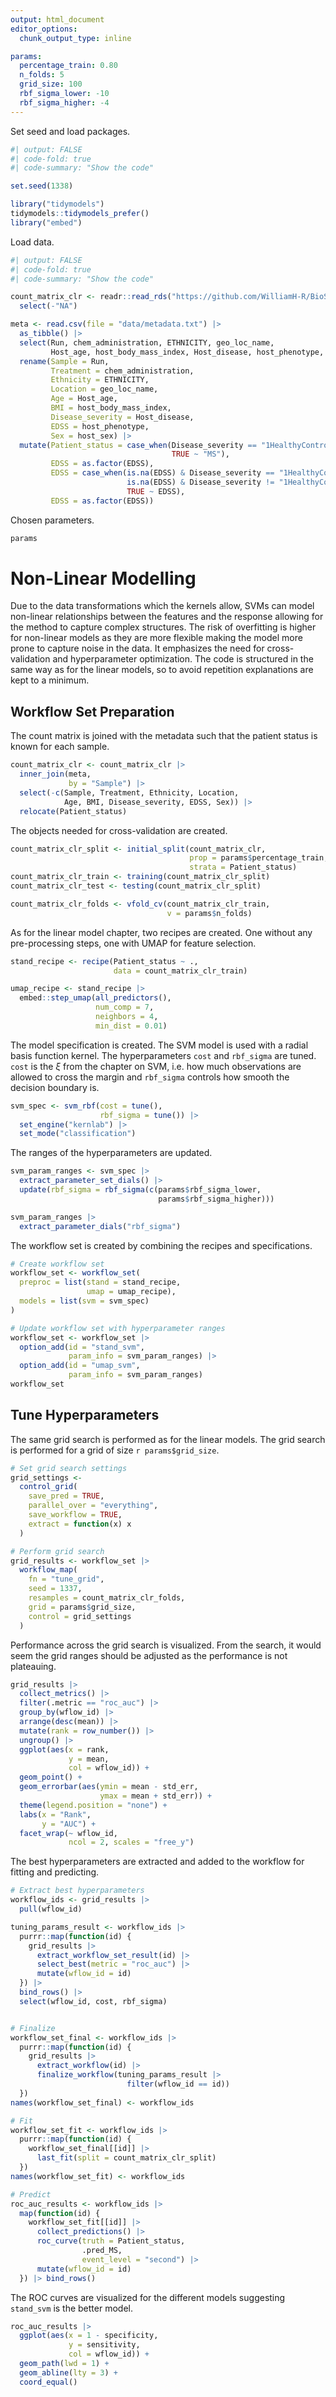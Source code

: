 ```yaml
---
output: html_document
editor_options: 
  chunk_output_type: inline

params:
  percentage_train: 0.80
  n_folds: 5
  grid_size: 100
  rbf_sigma_lower: -10
  rbf_sigma_higher: -4
---
```

Set seed and load packages.
```r
#| output: FALSE
#| code-fold: true
#| code-summary: "Show the code"

set.seed(1338)

library("tidymodels")
tidymodels::tidymodels_prefer()
library("embed")
```

Load data.
```r
#| output: FALSE
#| code-fold: true
#| code-summary: "Show the code"

count_matrix_clr <- readr::read_rds("https://github.com/WilliamH-R/BioStatistics/raw/main/data/count_matrix/count_matrix_clr.rds") |> 
  select(-"NA")

meta <- read.csv(file = "data/metadata.txt") |> 
  as_tibble() |>
  select(Run, chem_administration, ETHNICITY, geo_loc_name,
         Host_age, host_body_mass_index, Host_disease, host_phenotype, host_sex) |> 
  rename(Sample = Run,
         Treatment = chem_administration,
         Ethnicity = ETHNICITY,
         Location = geo_loc_name,
         Age = Host_age,
         BMI = host_body_mass_index,
         Disease_severity = Host_disease,
         EDSS = host_phenotype,
         Sex = host_sex) |>
  mutate(Patient_status = case_when(Disease_severity == "1HealthyControl" ~ "Healthy",
                                    TRUE ~ "MS"),
         EDSS = as.factor(EDSS),
         EDSS = case_when(is.na(EDSS) & Disease_severity == "1HealthyControl" ~ "-1",
                          is.na(EDSS) & Disease_severity != "1HealthyControl" ~ "Unknown",
                          TRUE ~ EDSS),
         EDSS = as.factor(EDSS))
```

Chosen parameters.

```r
params
```

# Non-Linear Modelling

Due to the data transformations which the kernels allow, SVMs can model non-linear relationships between the features and the response allowing for the method to capture complex structures. The risk of overfitting is higher for non-linear models as they are more flexible making the model more prone to capture noise in the data. It emphasizes the need for cross-validation and hyperparameter optimization. The code is structured in the same way as for the linear models, so to avoid repetition explanations are kept to a minimum.

## Workflow Set Preparation

The count matrix is joined with the metadata such that the patient status is known for each sample.

```r
count_matrix_clr <- count_matrix_clr |>
  inner_join(meta,
             by = "Sample") |>
  select(-c(Sample, Treatment, Ethnicity, Location,
            Age, BMI, Disease_severity, EDSS, Sex)) |>
  relocate(Patient_status)
```


The objects needed for cross-validation are created.

```r
count_matrix_clr_split <- initial_split(count_matrix_clr,
                                        prop = params$percentage_train,
                                        strata = Patient_status)
count_matrix_clr_train <- training(count_matrix_clr_split)
count_matrix_clr_test <- testing(count_matrix_clr_split)

count_matrix_clr_folds <- vfold_cv(count_matrix_clr_train,
                                   v = params$n_folds)
```

As for the linear model chapter, two recipes are created. One without any pre-processing steps, one with UMAP for feature selection.

```r
stand_recipe <- recipe(Patient_status ~ .,
                       data = count_matrix_clr_train)

umap_recipe <- stand_recipe |>
  embed::step_umap(all_predictors(),
                   num_comp = 7,
                   neighbors = 4,
                   min_dist = 0.01)
```

The model specification is created. The SVM model is used with a radial basis function kernel. The hyperparameters `cost` and `rbf_sigma` are tuned. `cost` is the $\xi$ from the chapter on SVM, i.e. how much observations are allowed to cross the margin and `rbf_sigma` controls how smooth the decision boundary is.

```r
svm_spec <- svm_rbf(cost = tune(),
                    rbf_sigma = tune()) |>
  set_engine("kernlab") |>
  set_mode("classification")
```

The ranges of the hyperparameters are updated.

```r
svm_param_ranges <- svm_spec |> 
  extract_parameter_set_dials() |>
  update(rbf_sigma = rbf_sigma(c(params$rbf_sigma_lower,
                                 params$rbf_sigma_higher)))

svm_param_ranges |>
  extract_parameter_dials("rbf_sigma")
```

The workflow set is created by combining the recipes and specifications.

```r
# Create workflow set
workflow_set <- workflow_set(
  preproc = list(stand = stand_recipe,
                 umap = umap_recipe),
  models = list(svm = svm_spec)
)

# Update workflow set with hyperparameter ranges
workflow_set <- workflow_set |>
  option_add(id = "stand_svm",
             param_info = svm_param_ranges) |>
  option_add(id = "umap_svm",
             param_info = svm_param_ranges)
workflow_set
```

## Tune Hyperparameters

The same grid search is performed as for the linear models. The grid search is performed for a grid of size `r params$grid_size`.

```r
# Set grid search settings
grid_settings <-
  control_grid(
    save_pred = TRUE,
    parallel_over = "everything",
    save_workflow = TRUE,
    extract = function(x) x
  )

# Perform grid search
grid_results <- workflow_set |>
  workflow_map(
    fn = "tune_grid",
    seed = 1337,
    resamples = count_matrix_clr_folds,
    grid = params$grid_size,
    control = grid_settings
  )
```

Performance across the grid search is visualized. From the search, it would seem the grid ranges should be adjusted as the performance is not plateauing.

```r
grid_results |>
  collect_metrics() |>
  filter(.metric == "roc_auc") |> 
  group_by(wflow_id) |>
  arrange(desc(mean)) |>
  mutate(rank = row_number()) |>
  ungroup() |>
  ggplot(aes(x = rank,
             y = mean,
             col = wflow_id)) +
  geom_point() +
  geom_errorbar(aes(ymin = mean - std_err,
                    ymax = mean + std_err)) +
  theme(legend.position = "none") +
  labs(x = "Rank",
       y = "AUC") +
  facet_wrap(~ wflow_id,
             ncol = 2, scales = "free_y")
```

The best hyperparameters are extracted and added to the workflow for fitting and predicting.

```r
# Extract best hyperparameters
workflow_ids <- grid_results |>
  pull(wflow_id)

tuning_params_result <- workflow_ids |>
  purrr::map(function(id) {
    grid_results |>
      extract_workflow_set_result(id) |>
      select_best(metric = "roc_auc") |> 
      mutate(wflow_id = id)
  }) |>
  bind_rows() |>
  select(wflow_id, cost, rbf_sigma)


# Finalize
workflow_set_final <- workflow_ids |>
  purrr::map(function(id) {
    grid_results |>
      extract_workflow(id) |> 
      finalize_workflow(tuning_params_result |> 
                          filter(wflow_id == id))
  })
names(workflow_set_final) <- workflow_ids

# Fit
workflow_set_fit <- workflow_ids |>
  purrr::map(function(id) {
    workflow_set_final[[id]] |>
      last_fit(split = count_matrix_clr_split)
  })
names(workflow_set_fit) <- workflow_ids

# Predict
roc_auc_results <- workflow_ids |>
  map(function(id) {
    workflow_set_fit[[id]] |>
      collect_predictions() |>
      roc_curve(truth = Patient_status,
                .pred_MS,
                event_level = "second") |>
      mutate(wflow_id = id)
  }) |> bind_rows()
```

The ROC curves are visualized for the different models suggesting `stand_svm` is the better model.

```r
roc_auc_results |>
  ggplot(aes(x = 1 - specificity,
             y = sensitivity,
             col = wflow_id)) + 
  geom_path(lwd = 1) +
  geom_abline(lty = 3) + 
  coord_equal()
```
